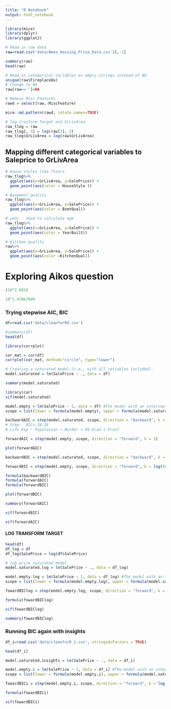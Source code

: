 ```yaml
---
title: "R Notebook"
output: html_notebook
---
```




```r
library(mice)
library(dplyr)
library(ggplot2)
```
```r
# Read in raw data
raw=read.csv('data/Ames_Housing_Price_Data.csv')[,-1]
```
```r
summary(raw)
head(raw)
```
```r
# Read in categorical variables as empty strings instead of NA
unique(raw$FireplaceQu)
# Change to NA
raw[raw=='']=NA
```


```r
# Remove Misc Features
rawd = select(raw,-MiscFeature)
```


```r
mice::md.pattern(rawd, rotate.names=TRUE)
```



```r
# log trasform Target and GrLivArea
raw_tlog = raw
raw_tlog[, 3] = log(raw[3], 2)
raw_tlog$GrLivArea = log(raw$GrLivArea)
```

## Mapping different categorical variables to Saleprice to GrLivArea
```r
# House styles like floors
raw_tlog%>% 
  ggplot(aes(x=GrLivArea, y=SalePrice)) +
  geom_point(aes(color = HouseStyle ))
```
```r
# Basement quality
raw_tlog%>% 
  ggplot(aes(x=GrLivArea, y=SalePrice)) +
  geom_point(aes(color = BsmtQual))
```
```r
# year - need to calculate age
raw_tlog%>% 
  ggplot(aes(x=GrLivArea, y=SalePrice)) +
  geom_point(aes(color = YearBuilt))
```
```r
# Kitchen quality
raw%>% 
  ggplot(aes(x=GrLivArea, y=SalePrice)) +
  geom_point(aes(color =KitchenQual))
```

# Exploring Aikos question
```r
(10^2.085)

```

```r
10^1.47067899
```

### Trying stepwise AIC, BIC
```r
df=read.csv('data/cleanforRd.csv')
```

```r
#summary(df)
head(df)
```
```r
library(corrplot)
```

```r
cor_mat = cor(df)
corrplot(cor_mat, method="circle", type="lower")
```

```r
# Creating a saturated model (i.e., with all variables included).
model.saturated = lm(SalePrice ~ ., data = df)
```

```r
summary(model.saturated)
```

```r
library(car)
vif(model.saturated)
```

```r
model.empty = lm(SalePrice ~ 1, data = df) #The model with an intercept ONLY.
scope = list(lower = formula(model.empty), upper = formula(model.saturated))

backwardAIC = step(model.saturated, scope, direction = "backward", k = 2)
# Step:  AIC=-28.16
# Life.Exp ~ Population + Murder + HS.Grad + Frost
```
```r
forwardAIC = step(model.empty, scope, direction = "forward", k = 2)
```

```r
plot(forwardAIC)
```
```r
backwardBIC = step(model.saturated, scope, direction = "backward", k = log(50))
```



```r
forwardBIC = step(model.empty, scope, direction = "forward", k = log(50))
```



```r

formula(backwardBIC)
formula(forwardAIC)
formula(forwardBIC)
```
```r
plot(forwardBIC)
```
```r
summary(forwardAIC)
```


```r
vif(forwardBIC)
```

```r
vif(forwardAIC)
```

#### LOG TRANSFORM TARGET

```r
head(df)
df_log = df
df_log$SalePrice = log(df$SalePrice)
```
```r
# log price saturated model
model.saturated.log = lm(SalePrice ~ ., data = df_log)
```

```r
model.empty.log = lm(SalePrice ~ 1, data = df_log) #The model with an intercept ONLY.
scope = list(lower = formula(model.empty.log), upper = formula(model.saturated.log))

fowardBIClog = step(model.empty.log, scope, direction = "forward", k = log(50))
```
```r
formula(fowardBIClog)
```
```r
vif(fowardBIClog)
```

```r
summary(fowardBIClog)
```
### Running BIC again with insights
```r
df_i=read.csv('data/cleanforR_i.csv', stringsAsFactors = TRUE)
```

```r
head(df_i)
```
```r
model.saturated.insights = lm(SalePrice ~ ., data = df_i)
```

```r
model.empty.i = lm(SalePrice ~ 1, data = df_i) #The model with an intercept ONLY.
scope = list(lower = formula(model.empty.i), upper = formula(model.saturated.insights))

fowardBICi = step(model.empty.i, scope, direction = "forward", k = log(50))

```


```r
formula(fowardBICi)
```
```r
vif(fowardBICi)
```

